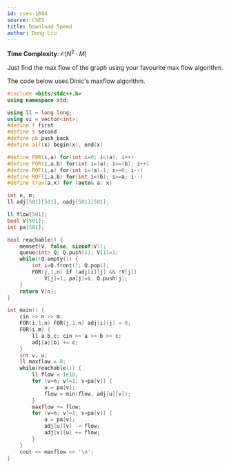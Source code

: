 ```yaml
---
id: cses-1694
source: CSES
title: Download Speed
author: Dong Liu
---
```


**Time Complexity**: $\mathcal O(N^2 \cdot M)$

Just find the max flow of the graph using your favourite max flow algorithm.

<LanguageSection>

<CPPSection>

The code below uses Dinic's maxflow algorithm.

```cpp
#include <bits/stdc++.h>
using namespace std;

using ll = long long;
using vi = vector<int>;
#define f first
#define s second
#define pb push_back
#define all(x) begin(x), end(x)

#define F0R(i,a) for(int i=0; i<(a); i++)
#define FOR(i,a,b) for(int i=(a); i<=(b); i++)
#define R0F(i,a) for(int i=(a)-1; i>=0; i--)
#define ROF(i,a,b) for(int i=(b); i>=a; i--)
#define trav(a,x) for (auto& a: x)

int n, m;
ll adj[501][501], oadj[501][501];

ll flow[501];
bool V[501];
int pa[501];

bool reachable() {
	memset(V, false, sizeof(V));
	queue<int> Q; Q.push(1); V[1]=1;
	while(!Q.empty()) {
		int i=Q.front(); Q.pop();
		FOR(j,1,n) if (adj[i][j] && !V[j])
			V[j]=1, pa[j]=i, Q.push(j);
	}
	return V[n];
}

int main() {
	cin >> n >> m;
	FOR(i,1,n) FOR(j,1,n) adj[i][j] = 0;
	F0R(i,m) {
		ll a,b,c; cin >> a >> b >> c;
		adj[a][b] += c;
	}
	int v, u;
	ll maxflow = 0;
	while(reachable()) {
		ll flow = 1e18;
		for (v=n; v!=1; v=pa[v]) {
			u = pa[v];
			flow = min(flow, adj[u][v]);
		}
		maxflow += flow;
		for (v=n; v!=1; v=pa[v]) {
			u = pa[v];
			adj[u][v] -= flow;
			adj[v][u] += flow;
		}
	}
	cout << maxflow << '\n';
}
```

</CPPSection>

</LanguageSection>
